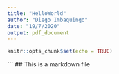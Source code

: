 ---
title: "HelloWorld"
author: "Diego Imbaquingo"
date: "19/7/2020"
output: pdf_document
---

```{r setup, include=FALSE}
knitr::opts_chunk$set(echo = TRUE)
```


```
## This is a markdown file
